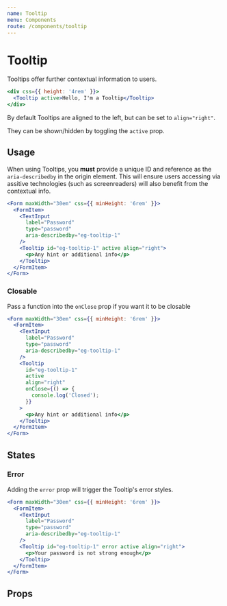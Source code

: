 ```yaml
---
name: Tooltip
menu: Components
route: /components/tooltip
---
```



# Tooltip

Tooltips offer further contextual information to users.

```jsx react-live
<div css={{ height: '4rem' }}>
  <Tooltip active>Hello, I'm a Tooltip</Tooltip>
</div>
```

By default Tooltips are aligned to the left, but can be set to `align="right"`.

They can be shown/hidden by toggling the `active` prop.

## Usage

When using Tooltips, you **must** provide a unique ID and reference as the
`aria-describedby` in the origin element. This will ensure users accessing via assitive technologies
(such as screenreaders) will also benefit from the contextual info.

```jsx react-live
<Form maxWidth="30em" css={{ minHeight: '6rem' }}>
  <FormItem>
    <TextInput
      label="Password"
      type="password"
      aria-describedby="eg-tooltip-1"
    />
    <Tooltip id="eg-tooltip-1" active align="right">
      <p>Any hint or additional info</p>
    </Tooltip>
  </FormItem>
</Form>
```

### Closable

Pass a function into the `onClose` prop if you want it to be closable

```jsx react-live
<Form maxWidth="30em" css={{ minHeight: '6rem' }}>
  <FormItem>
    <TextInput
      label="Password"
      type="password"
      aria-describedby="eg-tooltip-1"
    />
    <Tooltip
      id="eg-tooltip-1"
      active
      align="right"
      onClose={() => {
        console.log('Closed');
      }}
    >
      <p>Any hint or additional info</p>
    </Tooltip>
  </FormItem>
</Form>
```

## States

### Error

Adding the `error` prop will trigger the Tooltip's error styles.

```jsx react-live
<Form maxWidth="30em" css={{ minHeight: '6rem' }}>
  <FormItem>
    <TextInput
      label="Password"
      type="password"
      aria-describedby="eg-tooltip-1"
    />
    <Tooltip id="eg-tooltip-1" error active align="right">
      <p>Your password is not strong enough</p>
    </Tooltip>
  </FormItem>
</Form>
```

## Props

<PropsTable of={Tooltip} />
